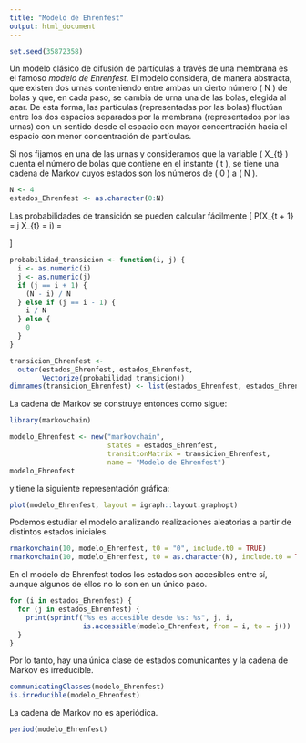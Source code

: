 ```yaml
---
title: "Modelo de Ehrenfest"
output: html_document
---
```


```r
set.seed(35872358)
```


Un modelo clásico de difusión de partículas a través de una membrana es el famoso _modelo de Ehrenfest_. El modelo considera, de manera abstracta, que existen dos urnas conteniendo entre ambas un cierto número \( N \) de bolas y que, en cada paso, se cambia de urna una de las bolas, elegida al azar. De esta forma, las partículas (representadas por las bolas) fluctúan entre los dos espacios separados por la membrana (representados por las urnas) con un sentido desde el espacio con mayor concentración hacia el espacio con menor concentración de partículas.

Si nos fijamos en una de las urnas y consideramos que la variable \( X_{t} \) cuenta el número de bolas que contiene en el instante \( t \), se tiene una cadena de Markov cuyos estados son los números de \( 0 \) a \( N \).

```r
N <- 4
estados_Ehrenfest <- as.character(0:N)
```

Las probabilidades de transición se pueden calcular fácilmente
\[
  P(X_{t + 1} = j \mid X_{t} = i) =
  \begin{cases}
    \frac{N - i}{N} & \text{si } j = i + 1, \\
    \frac{i}{N} & \text{si } j = i - 1, \\
    0 & \text{en otro caso.} \\
  \end{cases}
\]

```r
probabilidad_transicion <- function(i, j) {
  i <- as.numeric(i)
  j <- as.numeric(j)
  if (j == i + 1) {
    (N - i) / N
  } else if (j == i - 1) {
    i / N
  } else {
    0
  }
}

transicion_Ehrenfest <-
  outer(estados_Ehrenfest, estados_Ehrenfest,
        Vectorize(probabilidad_transicion))
dimnames(transicion_Ehrenfest) <- list(estados_Ehrenfest, estados_Ehrenfest)
```

La cadena de Markov se construye entonces como sigue:

```r
library(markovchain)

modelo_Ehrenfest <- new("markovchain",
                        states = estados_Ehrenfest,
                        transitionMatrix = transicion_Ehrenfest,
                        name = "Modelo de Ehrenfest")
modelo_Ehrenfest
```

y tiene la siguiente representación gráfica:

```r
plot(modelo_Ehrenfest, layout = igraph::layout.graphopt)
```

Podemos estudiar el modelo analizando realizaciones aleatorias a partir de distintos estados iniciales.

```r
rmarkovchain(10, modelo_Ehrenfest, t0 = "0", include.t0 = TRUE)
rmarkovchain(10, modelo_Ehrenfest, t0 = as.character(N), include.t0 = TRUE)
```

En el modelo de Ehrenfest todos los estados son accesibles entre sí, aunque algunos de ellos no lo son en un único paso.

```r
for (i in estados_Ehrenfest) {
  for (j in estados_Ehrenfest) {
    print(sprintf("%s es accesible desde %s: %s", j, i,
                  is.accessible(modelo_Ehrenfest, from = i, to = j)))
  }
}
```

Por lo tanto, hay una única clase de estados comunicantes y la cadena de Markov es irreducible.

```r
communicatingClasses(modelo_Ehrenfest)
is.irreducible(modelo_Ehrenfest)
```

La cadena de Markov no es aperiódica.

```r
period(modelo_Ehrenfest)
```
